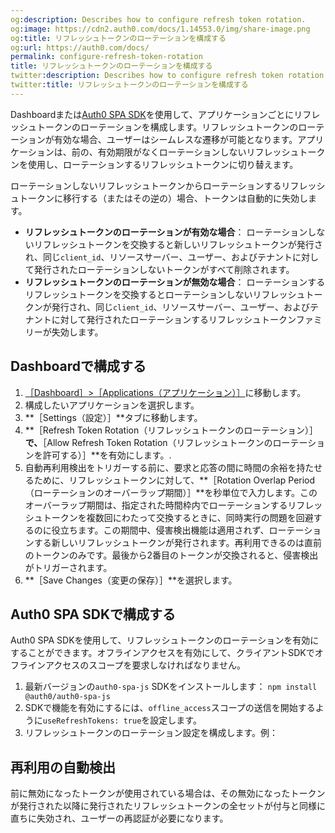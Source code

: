 ```yaml
---
og:description: Describes how to configure refresh token rotation.
og:image: https://cdn2.auth0.com/docs/1.14553.0/img/share-image.png
og:title: リフレッシュトークンのローテーションを構成する
og:url: https://auth0.com/docs/
permalink: configure-refresh-token-rotation
title: リフレッシュトークンのローテーションを構成する
twitter:description: Describes how to configure refresh token rotation.
twitter:title: リフレッシュトークンのローテーションを構成する
---
```


Dashboardまたは[Auth0 SPA SDK](/libraries/auth0-single-page-app-sdk)を使用して、アプリケーションごとにリフレッシュトークンのローテーションを構成します。リフレッシュトークンのローテーションが有効な場合、ユーザーはシームレスな遷移が可能となります。アプリケーションは、前の、有効期限がなくローテーションしないリフレッシュトークンを使用し、ローテーションするリフレッシュトークンに切り替えます。

ローテーションしないリフレッシュトークンからローテーションするリフレッシュトークンに移行する（またはその逆の）場合、トークンは自動的に失効します。

* **リフレッシュトークンのローテーションが有効な場合**： 
ローテーションしないリフレッシュトークンを交換すると新しいリフレッシュトークンが発行され、同じ`client_id`、リソースサーバー、ユーザー、およびテナントに対して発行されたローテーションしないトークンがすべて削除されます。
* **リフレッシュトークンのローテーションが無効な場合**： 
ローテーションするリフレッシュトークンを交換するとローテーションしないリフレッシュトークンが発行され、同じ`client_id`、リソースサーバー、ユーザー、およびテナントに対して発行されたローテーションするリフレッシュトークンファミリーが失効します。

## Dashboardで構成する

1. [［Dashboard］>［Applications（アプリケーション）］](%24%7Bmanage_url%7D/#/applications)に移動します。
2. 構成したいアプリケーションを選択します。
3. **［Settings（設定）］**タブに移動します。
4. **［Refresh Token Rotation（リフレッシュトークンのローテーション）］**で、**［Allow Refresh Token Rotation（リフレッシュトークンのローテーションを許可する）］**を有効にします。.
5. 自動再利用検出をトリガーする前に、要求と応答の間に時間の余裕を持たせるために、リフレッシュトークンに対して、**［Rotation Overlap Period（ローテーションのオーバーラップ期間）］**を秒単位で入力します。このオーバーラップ期間は、指定された時間枠内でローテーションするリフレッシュトークンを複数回にわたって交換するときに、同時実行の問題を回避するのに役立ちます。この期間中、侵害検出機能は適用されず、ローテーションする新しいリフレッシュトークンが発行されます。再利用できるのは直前のトークンのみです。最後から2番目のトークンが交換されると、侵害検出がトリガーされます。
6. **［Save Changes（変更の保存）］**を選択します。



## Auth0 SPA SDKで構成する

Auth0 SPA SDKを使用して、リフレッシュトークンのローテーションを有効にすることができます。オフラインアクセスを有効にして、クライアントSDKでオフラインアクセスのスコープを要求しなければなりません。

1. 最新バージョンの`auth0-spa-js` SDKをインストールします：
`npm install @auth0/auth0-spa-js `
2. SDKで機能を有効にするには、`offline_access`スコープの送信を開始するように`useRefreshTokens: true`を設定します。
3. リフレッシュトークンのローテーション設定を構成します。例：



## 再利用の自動検出

前に無効になったトークンが使用されている場合は、その無効になったトークンが発行された以降に発行されたリフレッシュトークンの全セットが付与と同様に直ちに失効され、ユーザーの再認証が必要になります。